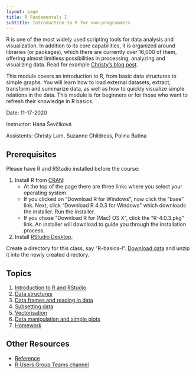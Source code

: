 ```yaml
---
layout: page
title: R Fundamentals I
subtitle: Introduction to R for non-programmers
---
```


R is one of the most widely used scripting tools for data analysis and visualization. In addition to its core capabilities, it is organized around libraries (or packages), which there are currently over 16,000 of them, offering almost limitless possibilities in processing, analyzing and visualizing data. Read for example [Christy's blog post](http://psrc.github.io/2020/Why-I-like-R).  

This module covers an introduction to R, from basic data structures to simple graphs. You will learn how to load external datasets, extract, transform and summarize data, as well as how to quickly visualize simple relations in the data. This module is for beginners or for those who want to refresh their knowledge in R basics.

Date: 11-17-2020

Instructor: Hana Ševčíková

Assistents: Christy Lam, Suzanne Childress, Polina Butina


## Prerequisites

Please have R and RStudio installed before the course:

1. Install R from [CRAN](https://cran.r-project.org/):
    * At the top of the page there are three links where you select your operating system.
    * If you clicked on "Download R for Windows", now click the "base" link.  Next, click "Download R 4.0.3 for Windows" which downloads the installer. Run the installer. 
    * If you chose "Download R for (Mac) OS X", click the "R-4.0.3.pkg" link. An installer will download to guide you through the installation process.
2. Install [RStudio Desktop](https://rstudio.com/products/rstudio/download).

Create a directory for this class, say "R-basics-I". [Download data](http://aws-linux/rworkshop2020/r-basicsI-data.zip) and unzip it into the newly created directory.

## Topics

1.  [Introduction to R and RStudio](01-rstudio-intro.html)
2.  [Data structures](02-data-structures-part1.html)
3.  [Data frames and reading in data](03-data-structures-part2.html)
4.  [Subsetting data](04-data-subsetting.html)
5.  [Vectorisation](05-vectorisation.html)
6.  [Data manipulation and simple plots](06-data-manip.html)
7.  [Homework](07-home_work.html)


## Other Resources

*   [Reference](reference.html)
*   [R Users Group Teams channel](https://teams.microsoft.com/l/team/19%3acc0d301f0686423f88a595c8ebd899b2%40thread.tacv2/conversations?groupId=8074c01e-f54d-4ac9-83c3-2151fe9ff857&tenantId=592e9ca1-4644-417e-b22f-1cb35d574dad)

<br>
<br>
<br>
<br>
<br>
<br>